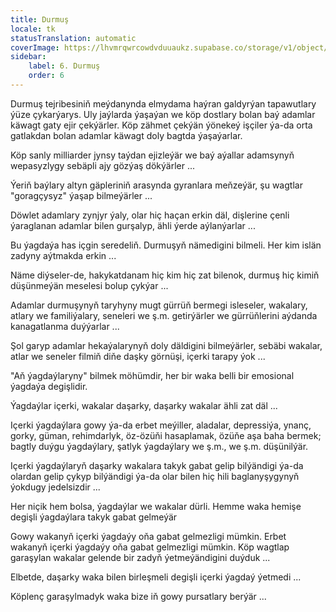 ```yaml
---
title: Durmuş
locale: tk
statusTranslation: automatic
coverImage: https://lhvmrqwrcowdvduuaukz.supabase.co/storage/v1/object/public/strapi-uploads/small_cover-tratado-de-psicologia-revolucionaria.webp-5e15e1cec4e0ebebcde5d7fc7565d8fd.webp
sidebar:
    label: 6. Durmuş
    order: 6
---
```

Durmuş tejribesiniň meýdanynda elmydama haýran galdyrýan tapawutlary ýüze çykarýarys. Uly jaýlarda ýaşaýan we köp dostlary bolan baý adamlar käwagt gaty ejir çekýärler. Köp zähmet çekýän ýönekeý işçiler ýa-da orta gatlakdan bolan adamlar käwagt doly bagtda ýaşaýarlar.

Köp sanly milliarder jynsy taýdan ejizleýär we baý aýallar adamsynyň wepasyzlygy sebäpli ajy gözýaş dökýärler ...

Ýeriň baýlary altyn gäpleriniň arasynda gyranlara meňzeýär, şu wagtlar "goragçysyz" ýaşap bilmeýärler ...

Döwlet adamlary zynjyr ýaly, olar hiç haçan erkin däl, dişlerine çenli ýaraglanan adamlar bilen gurşalyp, ähli ýerde aýlanýarlar ...

Bu ýagdaýa has içgin seredeliň. Durmuşyň nämedigini bilmeli. Her kim islän zadyny aýtmakda erkin ...

Näme diýseler-de, hakykatdanam hiç kim hiç zat bilenok, durmuş hiç kimiň düşünmeýän meselesi bolup çykýar ...

Adamlar durmuşynyň taryhyny mugt gürrüň bermegi isleseler, wakalary, atlary we familiýalary, seneleri we ş.m. getirýärler we gürrüňlerini aýdanda kanagatlanma duýýarlar ...

Şol garyp adamlar hekaýalarynyň doly däldigini bilmeýärler, sebäbi wakalar, atlar we seneler filmiň diňe daşky görnüşi, içerki tarapy ýok ...

"Aň ýagdaýlaryny" bilmek möhümdir, her bir waka belli bir emosional ýagdaýa degişlidir.

Ýagdaýlar içerki, wakalar daşarky, daşarky wakalar ähli zat däl ...

Içerki ýagdaýlara gowy ýa-da erbet meýiller, aladalar, depressiýa, ynanç, gorky, güman, rehimdarlyk, öz-özüňi hasaplamak, özüňe aşa baha bermek; bagtly duýgu ýagdaýlary, şatlyk ýagdaýlary we ş.m., we ş.m. düşünilýär.

Içerki ýagdaýlaryň daşarky wakalara takyk gabat gelip bilýändigi ýa-da olardan gelip çykyp bilýändigi ýa-da olar bilen hiç hili baglanyşygynyň ýokdugy jedelsizdir ...

Her niçik hem bolsa, ýagdaýlar we wakalar dürli. Hemme waka hemişe degişli ýagdaýlara takyk gabat gelmeýär

Gowy wakanyň içerki ýagdaýy oňa gabat gelmezligi mümkin. Erbet wakanyň içerki ýagdaýy oňa gabat gelmezligi mümkin. Köp wagtlap garaşylan wakalar gelende bir zadyň ýetmeýändigini duýduk ...

Elbetde, daşarky waka bilen birleşmeli degişli içerki ýagdaý ýetmedi ...

Köplenç garaşylmadyk waka bize iň gowy pursatlary berýär ...

